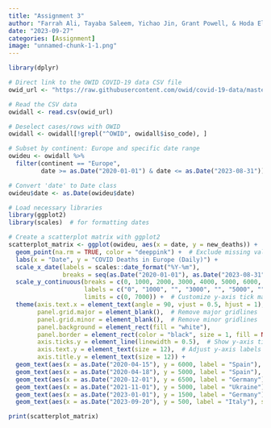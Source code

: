 ```yaml
---
title: "Assignment 3"
author: "Farrah Ali, Tayaba Saleem, Yichao Jin, Grant Powell, & Hoda Elsafadi"
date: "2023-09-27"
categories: [Assignment]
image: "unnamed-chunk-1-1.png"
---
```


```r
library(dplyr)

# Direct link to the OWID COVID-19 data CSV file
owid_url <- "https://raw.githubusercontent.com/owid/covid-19-data/master/public/data/owid-covid-data.csv"

# Read the CSV data
owidall <- read.csv(owid_url)

# Deselect cases/rows with OWID 
owidall <- owidall[!grepl("^OWID", owidall$iso_code), ]  

# Subset by continent: Europe and specific date range
owideu <- owidall %>%
  filter(continent == "Europe", 
         date >= as.Date("2020-01-01") & date <= as.Date("2023-08-31"))

# Convert 'date' to Date class
owideu$date <- as.Date(owideu$date)

# Load necessary libraries
library(ggplot2)
library(scales)  # for formatting dates

# Create a scatterplot matrix with ggplot2
scatterplot_matrix <- ggplot(owideu, aes(x = date, y = new_deaths)) +
  geom_point(na.rm = TRUE, color = "deeppink") +  # Exclude missing values from the plot
  labs(x = "Date", y = "COVID Deaths in Europe (Daily)") +
  scale_x_date(labels = scales::date_format("%Y-%m"),
               breaks = seq(as.Date("2020-01-01"), as.Date("2023-08-31"), by = "1 month")) +  # Show every month within the range
  scale_y_continuous(breaks = c(0, 1000, 2000, 3000, 4000, 5000, 6000, 7000),
                     labels = c("0", "1000", "", "3000", "", "5000", "", "7000"),
                     limits = c(0, 7000)) +  # Customize y-axis tick marks and set limits
  theme(axis.text.x = element_text(angle = 90, vjust = 0.5, hjust = 1),
        panel.grid.major = element_blank(),  # Remove major gridlines
        panel.grid.minor = element_blank(),  # Remove minor gridlines
        panel.background = element_rect(fill = "white"),
        panel.border = element_rect(color = "black", size = 1, fill = NA),  # Add a border
        axis.ticks.y = element_line(linewidth = 0.5),  # Show y-axis ticks
        axis.text.y = element_text(size = 12),  # Adjust y-axis labels size
        axis.title.y = element_text(size = 12)) +
  geom_text(aes(x = as.Date("2020-04-15"), y = 6000, label = "Spain"), size = 3) +
  geom_text(aes(x = as.Date("2020-04-18"), y = 5000, label = "Spain"), size = 3) +
  geom_text(aes(x = as.Date("2020-12-01"), y = 6500, label = "Germany"), size = 3, hjust = -0.1) +
  geom_text(aes(x = as.Date("2021-11-01"), y = 5000, label = "Ukraine"), size = 3,  hjust = -0.1) +
  geom_text(aes(x = as.Date("2023-01-01"), y = 1500, label = "Germany"), size = 3,  hjust = -0.1) +
  geom_text(aes(x = as.Date("2023-09-20"), y = 500, label = "Italy"), size = 3,  hjust = -0.1)

print(scatterplot_matrix)

```
